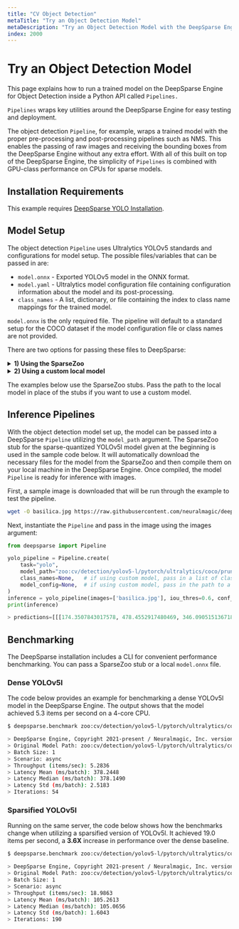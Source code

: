 ```yaml
---
title: "CV Object Detection"
metaTitle: "Try an Object Detection Model"
metaDescription: "Try an Object Detection Model with the DeepSparse Engine to deploy for faster and cheaper inference on CPUs"
index: 2000
---
```


# Try an Object Detection Model

This page explains how to run a trained model on the DeepSparse Engine for Object Detection inside a Python API called `Pipelines.`

`Pipelines` wraps key utilities around the DeepSparse Engine for easy testing and deployment.

The object detection `Pipeline`, for example, wraps a trained model with the proper pre-processing and post-processing pipelines such as NMS.
This enables the passing of raw images and receiving the bounding boxes from the DeepSparse Engine without any extra effort.
With all of this built on top of the DeepSparse Engine, the simplicity of `Pipelines` is combined with GPU-class performance on CPUs for sparse models.

## Installation Requirements

This example requires [DeepSparse YOLO Installation](/get-started/install/deepsparse).

## Model Setup

The object detection `Pipeline` uses Ultralytics YOLOv5 standards and configurations for model setup.
The possible files/variables that can be passed in are:
- `model.onnx` - Exported YOLOv5 model in the ONNX format.
- `model.yaml` - Ultralytics model configuration file containing configuration information about the model and its post-processing.
- `class_names` - A list, dictionary, or file containing the index to class name mappings for the trained model.

`model.onnx` is the only required file.
The pipeline will default to a standard setup for the COCO dataset if the model configuration file or class names are not provided.

There are two options for passing these files to DeepSparse:

<details>
<summary><b>1) Using the SparseZoo</b></summary>

This pathway is relevant if you want to use a pre-sparsified state-of-the-art model off the shelf.

SparseZoo is a repository of pre-trained and pre-sparsified models. DeepSparse supports SparseZoo stubs as inputs for automatic download and inclusion into easy testing and deployment.
These models include dense and sparsified versions of YOLOv5 trained on the COCO dataset for performant and general detection, among others.
The SparseZoo stubs can be found on SparseZoo model pages, and YOLOv5l examples are provided below:
- [Sparse-quantized YOLOv5l](https://sparsezoo.neuralmagic.com/models/cv%2Fdetection%2Fyolov5-l%2Fpytorch%2Fultralytics%2Fcoco%2Fpruned_quant-aggressive_95)
```bash
zoo:cv/detection/yolov5-l/pytorch/ultralytics/coco/pruned_quant-aggressive_95
  ```
- [Dense YOLOv5l](https://sparsezoo.neuralmagic.com/models/cv%2Fdetection%2Fyolov5-l%2Fpytorch%2Fultralytics%2Fcoco%2Fbase-none)
```bash
zoo:cv/detection/yolov5-l/pytorch/ultralytics/coco/base-none
  ```

These SparseZoo stubs can be passed as arguments to the `Pipeline` constructor in the examples below.

</details>

<details>
<summary><b>2) Using a custom local model</b></summary>

This pathway is relevant if you want to use a model fine-tuned on your data with SparseML or a custom model.

There are three steps to using a local model with `Pipelines`:
1. Create the `model.onnx` file (if you trained with SparseML, use the [ONNX export script](https://github.com/neuralmagic/sparseml/tree/main/integrations/ultralytics-yolov5#exporting-the-sparse-model-to-onnx)).
2. Collect the `model.yaml` file and `class_names` listed above.
3. Pass the local paths of the files in place of the SparseZoo stubs.

</details>

The examples below use the SparseZoo stubs. Pass the path to the local model in place of the stubs if you want to use a custom model.

## Inference Pipelines

With the object detection model set up, the model can be passed into a DeepSparse `Pipeline` utilizing the `model_path` argument.
The SparseZoo stub for the sparse-quantized YOLOv5l model given at the beginning is used in the sample code below.
It will automatically download the necessary files for the model from the SparseZoo and then compile them on your local machine in the DeepSparse Engine.
Once compiled, the model `Pipeline` is ready for inference with images.

First, a sample image is downloaded that will be run through the example to test the pipeline.

```bash
wget -O basilica.jpg https://raw.githubusercontent.com/neuralmagic/deepsparse/main/src/deepsparse/yolo/sample_images/basilica.jpg
```

Next, instantiate the `Pipeline` and pass in the image using the images argument:

```python
from deepsparse import Pipeline

yolo_pipeline = Pipeline.create(
    task="yolo",
    model_path="zoo:cv/detection/yolov5-l/pytorch/ultralytics/coco/pruned_quant-aggressive_95", # if using custom model, pass in local path to model.onnx
    class_names=None,   # if using custom model, pass in a list of classes the model will clasify or a path to a json file containing them
    model_config=None,  # if using custom model, pass in the path to a local model config file here
)
inference = yolo_pipeline(images=['basilica.jpg'], iou_thres=0.6, conf_thres=0.001)
print(inference)

> predictions=[[[174.3507843017578, 478.4552917480469, 346.09051513671875, 618.4129638671875, ...
```

## Benchmarking

The DeepSparse installation includes a CLI for convenient performance benchmarking.
You can pass a SparseZoo stub or a local `model.onnx` file.

### Dense YOLOv5l

The code below provides an example for benchmarking a dense YOLOv5l model in the DeepSparse Engine.
The output shows that the model achieved 5.3 items per second on a 4-core CPU.

```bash
$ deepsparse.benchmark zoo:cv/detection/yolov5-l/pytorch/ultralytics/coco/base-none

> DeepSparse Engine, Copyright 2021-present / Neuralmagic, Inc. version: 1.0.0 (8eaddc24) (release) (optimized) (system=avx512, binary=avx512)
> Original Model Path: zoo:cv/detection/yolov5-l/pytorch/ultralytics/coco/base-none
> Batch Size: 1
> Scenario: async
> Throughput (items/sec): 5.2836
> Latency Mean (ms/batch): 378.2448
> Latency Median (ms/batch): 378.1490
> Latency Std (ms/batch): 2.5183
> Iterations: 54
```

### Sparsified YOLOv5l

Running on the same server, the code below shows how the benchmarks change when utilizing a sparsified version of YOLOv5l.
It achieved 19.0 items per second, a **3.6X** increase in performance over the dense baseline.

```bash
$ deepsparse.benchmark zoo:cv/detection/yolov5-l/pytorch/ultralytics/coco/pruned_quant-aggressive_95

> DeepSparse Engine, Copyright 2021-present / Neuralmagic, Inc. version: 1.0.0 (8eaddc24) (release) (optimized) (system=avx512, binary=avx512)
> Original Model Path: zoo:cv/detection/yolov5-l/pytorch/ultralytics/coco/pruned_quant-aggressive_95
> Batch Size: 1
> Scenario: async
> Throughput (items/sec): 18.9863
> Latency Mean (ms/batch): 105.2613
> Latency Median (ms/batch): 105.0656
> Latency Std (ms/batch): 1.6043
> Iterations: 190
```
